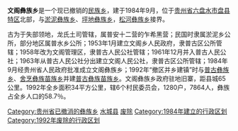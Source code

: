 {{Unreferenced|time=2021-11-29T05:45:24+00:00}}
'''文阁彝族乡'''是一个现已撤销的[[民族乡|民族乡]]，建于1984年9月，位于[[贵州省|贵州省]][[六盘水市|六盘水市]][[盘县特区|盘县特区]]北部，与[[淤泥彝族乡|淤泥彝族乡]]、[[坪地彝族乡|坪地彝族乡]]，[[松河彝族乡|松河彝族乡]]接界。

古为于失部领地，龙氏土司管辖，属普安十二营的乍希黑营；民国时隶属淤泥乡公所，部分地区属普水乡公所；1953年1月建立文阁乡人民政府，隶普古区公所管辖；1958年改为文阁管理区，隶普古人民公社管辖；1961年12月并入普古人民公社；1963年从普古人民公社分出建立文阁人民公社，隶普古区公所管辖；1984年9月经贵州省人民政府批准成立文阁彝族乡；1992年“撤区并乡建镇”时与[[普古彝族乡|普古彝族乡]]、[[舍烹彝族苗族乡|舍烹彝族苗族乡]]并建[[普古彝族苗族乡|普古彝族苗族乡]]。文阁彝族乡政府驻地旧寨，距县城65公里。1992年全乡面积34平方公里，辖6个村民委员会，1280户，7864人，彝族占全乡人口的58.7％。

{{中华人民共和国行政区划小作品}}
[[Category:贵州省已撤消的彝族乡|Category:贵州省已撤消的彝族乡]]
[[Category:六盘水市已撤消的乡镇|水城县]]
[[Category:水城区行政区划|废除]]
[[Category:1984年建立的行政区划|Category:1984年建立的行政区划]]
[[Category:1992年废除的行政区划|Category:1992年废除的行政区划]]